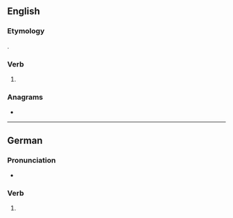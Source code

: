==English==

===Etymology===
{{suffix|en|deal|est}}.

===Verb===
{{head|en|verb form}}

# {{en-archaic second-person singular of|deal|lang=en}}

===Anagrams===
* {{anagrams|en|a=adeelst|delates|leadest|stealed}}

----

==German==

===Pronunciation===
* {{audio|de|De-dealest.ogg|Audio}}

===Verb===
{{head|de|verb form}}

# {{verb form of|de|dealen||2|s|sub|I}}